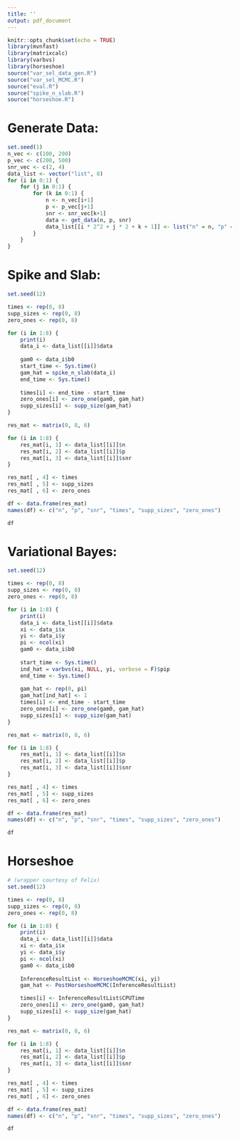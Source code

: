 ```yaml
---
title: ''
output: pdf_document
---
```


```r
knitr::opts_chunk$set(echo = TRUE)
library(mvnfast)
library(matrixcalc)
library(varbvs)
library(horseshoe)
source("var_sel_data_gen.R")
source("var_sel_MCMC.R")
source("eval.R")
source("spike_n_slab.R")
source("horseshoe.R")
```

# Generate Data:
```r
set.seed(1)
n_vec <- c(100, 200)
p_vec <- c(200, 500)
snr_vec <- c(2, 4)
data_list <- vector("list", 8)
for (i in 0:1) {
    for (j in 0:1) {
        for (k in 0:1) {
            n <- n_vec[i+1]
            p <- p_vec[j+1]
            snr <- snr_vec[k+1]
            data <- get_data(n, p, snr)
            data_list[[i * 2^2 + j * 2 + k + 1]] <- list("n" = n, "p" = p, "snr" = snr, "data" = data)
        }
    }
}
```

# Spike and Slab:
```r
set.seed(12)

times <- rep(0, 8)
supp_sizes <- rep(0, 8)
zero_ones <- rep(0, 8)

for (i in 1:8) {
    print(i)
    data_i <- data_list[[i]]$data
    
    gam0 <- data_i$b0
    start_time <- Sys.time()
    gam_hat = spike_n_slab(data_i)
    end_time <- Sys.time()
    
    times[i] <- end_time - start_time
    zero_ones[i] <- zero_one(gam0, gam_hat)
    supp_sizes[i] <- supp_size(gam_hat) 
}

res_mat <- matrix(0, 8, 6)

for (i in 1:8) {
    res_mat[i, 1] <- data_list[[i]]$n
    res_mat[i, 2] <- data_list[[i]]$p
    res_mat[i, 3] <- data_list[[i]]$snr
}

res_mat[ , 4] <- times
res_mat[ , 5] <- supp_sizes
res_mat[ , 6] <- zero_ones

df <- data.frame(res_mat)
names(df) <- c("n", "p", "snr", "times", "supp_sizes", "zero_ones")

df
```

# Variational Bayes:
```r
set.seed(12)

times <- rep(0, 8)
supp_sizes <- rep(0, 8)
zero_ones <- rep(0, 8)

for (i in 1:8) {
    print(i)
    data_i <- data_list[[i]]$data
    xi <- data_i$x
    yi <- data_i$y
    pi <- ncol(xi)
    gam0 <- data_i$b0
    
    start_time <- Sys.time()
    ind_hat = varbvs(xi, NULL, yi, verbose = F)$pip
    end_time <- Sys.time()
    
    gam_hat <- rep(0, pi)
    gam_hat[ind_hat] <- 1
    times[i] <- end_time - start_time
    zero_ones[i] <- zero_one(gam0, gam_hat)
    supp_sizes[i] <- supp_size(gam_hat) 
}

res_mat <- matrix(0, 8, 6)

for (i in 1:8) {
    res_mat[i, 1] <- data_list[[i]]$n
    res_mat[i, 2] <- data_list[[i]]$p
    res_mat[i, 3] <- data_list[[i]]$snr
}

res_mat[ , 4] <- times
res_mat[ , 5] <- supp_sizes
res_mat[ , 6] <- zero_ones

df <- data.frame(res_mat)
names(df) <- c("n", "p", "snr", "times", "supp_sizes", "zero_ones")

df
```


# Horseshoe 
```r
# (wrapper courtesy of Felix)
set.seed(12)

times <- rep(0, 8)
supp_sizes <- rep(0, 8)
zero_ones <- rep(0, 8)

for (i in 1:8) {
    print(i)
    data_i <- data_list[[i]]$data
    xi <- data_i$x
    yi <- data_i$y
    pi <- ncol(xi)
    gam0 <- data_i$b0
    
    InferenceResultList <- HorseshoeMCMC(xi, yi)
    gam_hat <- PostHorseshoeMCMC(InferenceResultList)

    times[i] <- InferenceResultList$CPUTime
    zero_ones[i] <- zero_one(gam0, gam_hat)
    supp_sizes[i] <- supp_size(gam_hat) 
}

res_mat <- matrix(0, 8, 6)

for (i in 1:8) {
    res_mat[i, 1] <- data_list[[i]]$n
    res_mat[i, 2] <- data_list[[i]]$p
    res_mat[i, 3] <- data_list[[i]]$snr
}

res_mat[ , 4] <- times
res_mat[ , 5] <- supp_sizes
res_mat[ , 6] <- zero_ones

df <- data.frame(res_mat)
names(df) <- c("n", "p", "snr", "times", "supp_sizes", "zero_ones")

df
```


